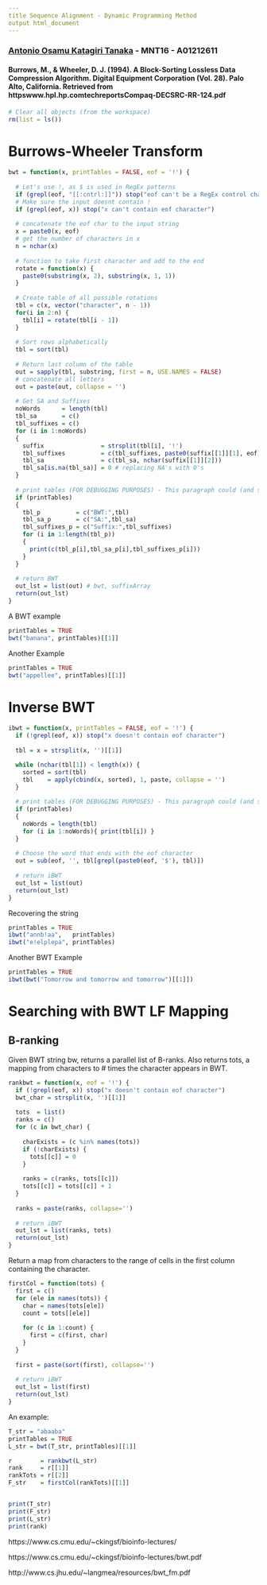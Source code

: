 ```yaml
---
title Sequence Alignment - Dynamic Programming Method
output html_document
---
```


### [Antonio Osamu Katagiri Tanaka](httpswww.katagiri-mx.comabout-me) - MNT16 - A01212611

#### Burrows, M., & Wheeler, D. J. (1994). A Block-Sorting Lossless Data Compression Algorithm. Digital Equipment Corporation (Vol. 28). Palo Alto, California. Retrieved from httpswww.hpl.hp.comtechreportsCompaq-DECSRC-RR-124.pdf

```r
# Clear all objects (from the workspace)
rm(list = ls())
```

# Burrows-Wheeler Transform

```r
bwt = function(x, printTables = FALSE, eof = '!') {
  
  # Let's use !, as $ is used in RegEx patterns
  if (grepl(eof, "[[:cntrl:]]")) stop("eof can't be a RegEx control character")
  # Make sure the input doesnt contain !
  if (grepl(eof, x)) stop("x can't contain eof character")
  
  # concatenate the eof char to the input string
  x = paste0(x, eof)
  # get the number of characters in x
  n = nchar(x)
  
  # function to take first character and add to the end
  rotate = function(x) {
    paste0(substring(x, 2), substring(x, 1, 1))
  }
  
  # Create table of all possible rotations
  tbl = c(x, vector("character", n - 1))
  for(i in 2:n) {
    tbl[i] = rotate(tbl[i - 1])
  }
  
  # Sort rows alphabetically
  tbl = sort(tbl)
  
  # Return last column of the table
  out = sapply(tbl, substring, first = n, USE.NAMES = FALSE)
  # concatenate all letters
  out = paste(out, collapse = '')
  
  # Get SA and Suffixes
  noWords      = length(tbl)
  tbl_sa       = c()
  tbl_suffixes = c()
  for (i in 1:noWords)
  { 
    suffix                = strsplit(tbl[i], '!')
    tbl_suffixes          = c(tbl_suffixes, paste0(suffix[[1]][1], eof))
    tbl_sa                = c(tbl_sa, nchar(suffix[[1]][2]))
    tbl_sa[is.na(tbl_sa)] = 0 # replacing NA's with 0's
  }
  
  # print tables (FOR DEBUGGING PURPOSES) - This paragraph could (and shall) be removed
  if (printTables)
  {
    tbl_p          = c("BWT:",tbl)
    tbl_sa_p       = c("SA:",tbl_sa)
    tbl_suffixes_p = c("Suffix:",tbl_suffixes)
    for (i in 1:length(tbl_p))
    {
      print(c(tbl_p[i],tbl_sa_p[i],tbl_suffixes_p[i]))
    }
  }
  
  # return BWT
  out_lst = list(out) # bwt, suffixArray
  return(out_lst)
}
```

A BWT example

```r
printTables = TRUE
bwt("banana", printTables)[[1]]
```

Another Example

```r
printTables = TRUE
bwt("appellee", printTables)[[1]]
```


# Inverse BWT

```r
ibwt = function(x, printTables = FALSE, eof = '!') {
  if (!grepl(eof, x)) stop("x doesn't contain eof character")
  
  tbl = x = strsplit(x, '')[[1]]

  while (nchar(tbl[1]) < length(x)) {
    sorted = sort(tbl)
    tbl    = apply(cbind(x, sorted), 1, paste, collapse = '')
  }
  
  # print tables (FOR DEBUGGING PURPOSES) - This paragraph could (and shall) be removed
  if (printTables)
  {
    noWords = length(tbl)
    for (i in 1:noWords){ print(tbl[i]) }
  }
  
  # Choose the word that ends with the eof character
  out = sub(eof, '', tbl[grepl(paste0(eof, '$'), tbl)])
  
  # return iBWT
  out_lst = list(out)
  return(out_lst)
}
```

Recovering the string

```r
printTables = TRUE
ibwt("annb!aa",   printTables)
ibwt("e!elplepa", printTables)
```

Another BWT Example

```r
printTables = TRUE
ibwt(bwt("Tomorrow and tomorrow and tomorrow")[[1]])
```

# Searching with BWT LF Mapping

## B-ranking
Given BWT string bw, returns a parallel list of B-ranks. Also returns tots, a mapping from characters to # times the character appears in BWT.

```r
rankbwt = function(x, eof = '!') {
  if (!grepl(eof, x)) stop("x doesn't contain eof character")
  bwt_char = strsplit(x, '')[[1]]
  
  tots  = list()
  ranks = c()
  for (c in bwt_char) {
    
    charExists = (c %in% names(tots))
    if (!charExists) {
      tots[[c]] = 0
    }
    
    ranks = c(ranks, tots[[c]])
    tots[[c]] = tots[[c]] + 1
  }
  
  ranks = paste(ranks, collapse='')
  
  # return iBWT
  out_lst = list(ranks, tots)
  return(out_lst)
}
```

Return a map from characters to the range of cells in the first column containing the character.

```r
firstCol = function(tots) {
  first = c()
  for (ele in names(tots)) {
    char = names(tots[ele]) 
    count = tots[[ele]]
    
    for (c in 1:count) {
      first = c(first, char)
    }
  }
  
  first = paste(sort(first), collapse='')
  
  # return iBWT
  out_lst = list(first)
  return(out_lst)
}
```

An example:

```r
T_str = "abaaba"
printTables = TRUE
L_str = bwt(T_str, printTables)[[1]]

r        = rankbwt(L_str)
rank     = r[[1]]
rankTots = r[[2]]
F_str    = firstCol(rankTots)[[1]]


print(T_str)
print(F_str)
print(L_str)
print(rank)
```

https://www.cs.cmu.edu/~ckingsf/bioinfo-lectures/

https://www.cs.cmu.edu/~ckingsf/bioinfo-lectures/bwt.pdf

http://www.cs.jhu.edu/~langmea/resources/bwt_fm.pdf
